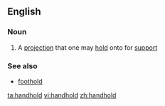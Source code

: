 ==English==

===Noun===
{{en-noun}}

# A [[projection]] that one may [[hold]] onto for [[support]]

===See also===
*[[foothold]]

[[ta:handhold]]
[[vi:handhold]]
[[zh:handhold]]
